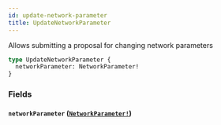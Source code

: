```yaml
---
id: update-network-parameter
title: UpdateNetworkParameter
---
```


Allows submitting a proposal for changing network parameters

```graphql
type UpdateNetworkParameter {
  networkParameter: NetworkParameter!
}
```

### Fields

#### `networkParameter` ([`NetworkParameter!`](/graphql/objects/network-parameter))
